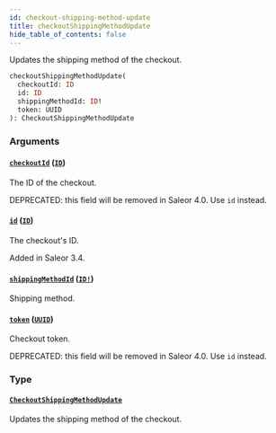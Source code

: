```yaml
---
id: checkout-shipping-method-update
title: checkoutShippingMethodUpdate
hide_table_of_contents: false
---
```


Updates the shipping method of the checkout.

```graphql
checkoutShippingMethodUpdate(
  checkoutId: ID
  id: ID
  shippingMethodId: ID!
  token: UUID
): CheckoutShippingMethodUpdate
```

### Arguments

#### [`checkoutId`](#) ([`ID`](../../../developer/api-reference/scalars/id))

The ID of the checkout.

DEPRECATED: this field will be removed in Saleor 4.0. Use `id` instead.

#### [`id`](#) ([`ID`](../../../developer/api-reference/scalars/id))

The checkout's ID.

Added in Saleor 3.4.

#### [`shippingMethodId`](#) ([`ID!`](../../../developer/api-reference/scalars/id))

Shipping method.

#### [`token`](#) ([`UUID`](../../../developer/api-reference/scalars/uuid))

Checkout token.

DEPRECATED: this field will be removed in Saleor 4.0. Use `id` instead.

### Type

#### [`CheckoutShippingMethodUpdate`](../../../developer/api-reference/objects/checkout-shipping-method-update)

Updates the shipping method of the checkout.
